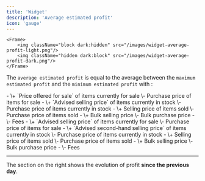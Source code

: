 ```yaml
---
title: 'Widget'
description: 'Average estimated profit'
icon: 'gauge'
---
```

    <Frame>
        <img className="block dark:hidden" src="/images/widget-average-profit-light.png"/>
        <img className="hidden dark:block" src="/images/widget-average-profit-dark.png"/>
    </Frame>

The `average estimated profit` is equal to the average between the `maximum estimated profit` and the `minimum estimated profit` with :

<AccordionGroup>
  <Accordion title="maximum estimated profit" icon="gauge-max">
- \+ `Price offered for sale` of items currently for sale \- Purchase price of items for sale
- \+ `Advised selling price` of items currently in stock \- Purchase price of items currently in stock
- \+ Selling price of items sold \- Purchase price of items sold
- \+ Bulk selling price \- Bulk purchase price
- \- Fees
  </Accordion>

  <Accordion title="minimum estimated profit" icon="gauge-min">
- \+ `Advised selling price` of items currently for sale \- Purchase price of items for sale
- \+ `Advised second-hand selling price` of items currently in stock \- Purchase price of items currently in stock
- \+ Selling price of items sold \- Purchase price of items sold
- \+ Bulk selling price \- Bulk purchase price
- \- Fees
  </Accordion>
</AccordionGroup>

---

The section on the right shows the evolution of profit **since the previous day**.
